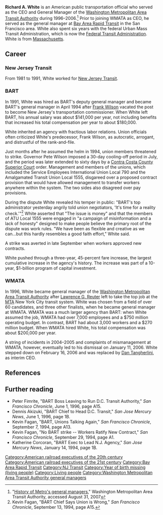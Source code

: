 {{For|Richard Alan White the U.S. Congressman from Washington|Rick White (politician)}}
{{more footnotes|date=January 2014}}

'''Richard A. White''' is an American public transportation official who served as the CEO and General Manager of the [[Washington Metropolitan Area Transit Authority]] during 1996&ndash;2006.<ref>"[http://www.wmata.com/about/board_gm/general_manager_history.cfm History of Metro's general managers]," Washington Metropolitan Area Transit Authority, accessed August 31, 2007</ref>  Prior to joining WMATA as CEO, he served as the general manager at [[Bay Area Rapid Transit]] in the San Francisco area. White also spent six years with the federal Urban Mass Transit Administration, which is now the [[Federal Transit Administration]]. White is from [[Massachusetts]].

== Career ==
===New Jersey Transit===
From 1981 to 1991, White worked for [[New Jersey Transit]].

===BART===
In 1991, White was hired as BART's deputy general manager and became BART's general manager in April 1994 after [[Frank Wilson (New Jersey)|Frank Wilson]] vacated the post to become New Jersey's transportation commissioner. When White left BART, his annual salary was about $141,000 per year, not including benefits that increased his total compensation per year to about $180,000.

White inherited an agency with fractious labor relations. Union officials often criticized White's predecessor, Frank Wilson, as autocratic, arrogant, and distrustful of the rank-and-file.

Just months after he assumed the helm in 1994, union members threatened to strike. Governor Pete Wilson imposed a 30-day cooling-off period in July, and the period was later extended to sixty days by a [[Contra Costa County Superior Court]] order. Management and members of the unions, which included the Service Employees International Union Local 790 and the Amalgamated Transit Union Local 1555, disgareed over a proposed contract provision that would have allowed management to transfer workers anywhere within the system. The two sides also disagreed over pay provisions.

During the dispute White revealed his temper in public: "BART's top administrator yesterday angrily told union negotiators, 'It's time for a reality check.'"<ref name="03Sep94Chron">Kevin Fagan, "BART Chief Says Union is Wrong," ''San Francisco Chronicle'', September 13, 1994, page A15.</ref> White asserted that "The issue is money" and that the members of ATU Local 1555 were engaged in "a campaign of misinformation and a lack of honesty" designed to make people believe the primary root of the dispute was work rules. "We have been as flexible and creative as we can...but this hardly resembles a good faith effort," White said.

A strike was averted in late September when workers approved new contracts.

White pushed through a three-year, 45-percent fare increase, the largest cumulative increase in the agency's history. The increase was part of a 10-year, $1-billion program of capital investment.

===WMATA===
In 1996, White became general manager of the [[Washington Metropolitan Area Transit Authority]] after [[Lawrence G. Reuter]] left to take the top job at the [[Metropolitan Transportation Authority|MTA]] New York City transit system. White was chosen from a field of over 60 candidates, and three other finalists, when he became general manager at WMATA. WMATA was a much larger agency than BART: when White assumed the job, WMATA had over 7,000 employees and a $750 million operating budget. In contrast, BART had about 3,000 workers and a $270 million budget. When WMATA hired White, his total compensation was about $200,000 per year.

A string of incidents in 2004&ndash;2005 and complaints of mismanagement at WMATA, however, eventually led to his dismissal on January 11, 2006.  White stepped down on February 16, 2006 and was replaced by [[Dan Tangherlini]], as interim CEO.

== References ==
{{reflist}}

== Further reading ==
* Peter Fimrite, "BART Boss Leaving to Run D.C. Transit Authority," ''San Francisco Chronicle'', June 1, 1996, page A15.
* Dennis Akizuki, "BART Chief to Head D.C. Transit," ''San Jose Mercury News'', June 1, 1996, page 1B.
* Kevin Fagan, "BART, Unions Talking Again," ''San Francisco Chronicle'', September 7, 1994, page A13.
* Kevin Fagan, "No BART strike -- Workers Ratify New Contract," ''San Francisco Chronicle'', September 29, 1994, page A1.
* Katherine Corcoran, "BART Exec to Lead N.J. Agency," ''San Jose Mercury News'', January 14, 1994, page 1B.

{{s-start}}
{{succession box | before=[[Lawrence G. Reuter]] | title=[[Washington Metropolitan Area Transit Authority|WMATA]] General Manager | years=1996-2006 | after=[[Dan Tangherlini]] }}
{{s-end}}

{{Washington Metro}}

{{DEFAULTSORT:White, Richard A.}}
[[Category:American railroad executives of the 20th century]]
[[Category:American railroad executives of the 21st century]]
[[Category:Bay Area Rapid Transit]]
[[Category:NJ Transit]]
[[Category:Year of birth missing (living people)]]
[[Category:Living people]]
[[Category:Washington Metropolitan Area Transit Authority general managers]]
